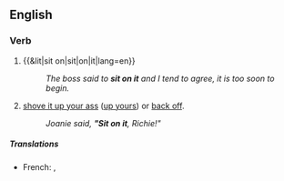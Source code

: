 ==English==

===Verb===
{{en-verb|head=[[sit on]] [[it]]|sits on it|sitting on it|sat on it}}

# {{&lit|sit on|sit|on|it|lang=en}}
#: ''The boss said to '''sit on it''' and I tend to agree, it is too soon to begin.''
# {{lb|en|idiomatic}} [[shove it up your ass]] ([[up yours]]) or [[back off]].
#: ''Joanie said, '''"Sit on it''', Richie!"''

=====Translations=====
{{trans-see|sit on}}

{{trans-top|shove it up your ass}}
* French: {{t|fr|se le mettre bien profond}}, {{t|fr|s'enfiler ça}}
{{trans-mid}}
{{trans-bottom}}